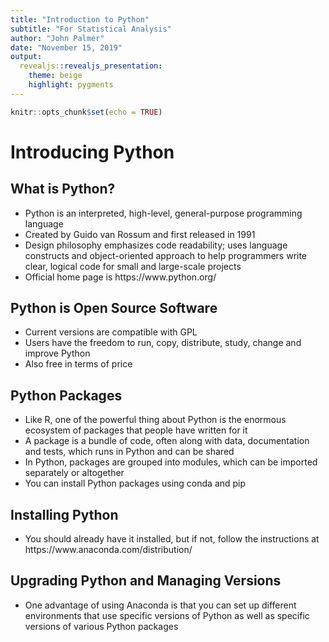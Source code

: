 ```yaml
---
title: "Introduction to Python"
subtitle: "For Statistical Analysis"
author: "John Palmer"
date: "November 15, 2019"
output: 
  revealjs::revealjs_presentation:
    theme: beige
    highlight: pygments
---
```


```r
knitr::opts_chunk$set(echo = TRUE)
```

# Introducing Python

## What is Python?

- Python is an interpreted, high-level, general-purpose programming language
- Created by Guido van Rossum and first released in 1991
- Design philosophy emphasizes code readability; uses language constructs and object-oriented approach to help programmers write clear, logical code for small and large-scale projects
- Official home page is https://www.python.org/

## Python is Open Source Software

- Current versions are compatible with GPL
- Users have the freedom to run, copy, distribute, study, change and improve Python
- Also free in terms of price

## Python Packages

- Like R, one of the powerful thing about Python is the enormous ecosystem of packages that people have written for it
- A package is a bundle of code, often along with data, documentation and tests, which runs in Python and can be shared
- In Python, packages are grouped into modules, which can be imported separately or altogether
- You can install Python packages using conda and pip


## Installing Python

- You should already have it installed, but if not, follow the instructions at https://www.anaconda.com/distribution/

## Upgrading Python and Managing Versions

- One advantage of using Anaconda is that you can set up different environments that use specific versions of Python as well as specific versions of various Python packages



